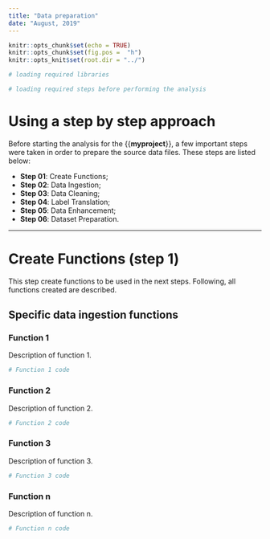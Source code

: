 ```yaml
---
title: "Data preparation"
date: "August, 2019"
---
```


```r
knitr::opts_chunk$set(echo = TRUE)
knitr::opts_chunk$set(fig.pos =  "h")
knitr::opts_knit$set(root.dir = "../")

# loading required libraries

```

```r
# loading required steps before performing the analysis

```

# Using a step by step approach

Before starting the analysis for the {{__myproject__}}, a few important steps were taken in order to prepare the source data files. These steps are listed below:

- **Step 01**: Create Functions;
- **Step 02**: Data Ingestion;
- **Step 03**: Data Cleaning;
- **Step 04**: Label Translation;
- **Step 05**: Data Enhancement;
- **Step 06**: Dataset Preparation.

*******************************************************************************

# Create Functions (step 1)
This step create functions to be used in the next steps. Following, all functions created are described.

## Specific data ingestion functions

### Function 1
Description of function 1.

``` r
# Function 1 code
```

### Function 2
Description of function 2.

``` r
# Function 2 code
```

### Function 3
Description of function 3.

``` r
# Function 3 code
```

### Function n
Description of function n.

``` r
# Function n code
```